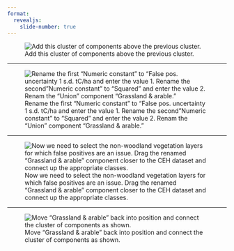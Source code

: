 ```yaml
---
format:
  revealjs: 
    slide-number: true
---
```


![Add this cluster of components above the previous cluster.](01-cluster.png)

---

![Rename the first "Numeric constant" to "False pos. uncertainty 1 s.d. tC/ha and enter the value 1. Rename the second "Numeric constant" to "Squared" and enter the value 2. Renam the "Union" component "Grassland & arable."](02-cluster-renamed.png)

---

![Now we need to select the non-woodland vegetation layers for which false positives are an issue. Drag the renamed "Grassland & arable" component closer to the CEH dataset and connect up the appropriate classes.](03-grassland-arable-connected.png)

---

![Move "Grassland & arable" back into position and connect the cluster of components as shown.](04-cluster-connected.png)
